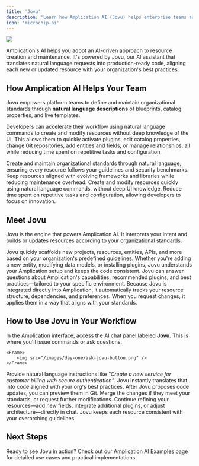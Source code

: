 ```yaml
---
title: 'Jovu'
description: 'Learn how Amplication AI (Jovu) helps enterprise teams automate development, generate code, and maintain best practices through AI-powered suggestions and natural language commands.'
icon: 'microchip-ai'
---
```


<Frame>
    <img src="/images/day-one/jovu.png" />
</Frame>

Amplication's AI helps you adopt an AI-driven approach to resource creation and maintenance.
It's powered by Jovu, our AI assistant that translates natural language requests into production-ready code, aligning each new or updated resource with your organization's best practices.

## How Amplication AI Helps Your Team

Jovu empowers platform teams to define and maintain organizational standards through **natural language descriptions** of blueprints, catalog properties, and live templates.

Developers can accelerate their workflow using natural language commands to create and modify resources without deep knowledge of the UI.
This allows them to quickly activate plugins, edit catalog properties, change Git repositories, add entities and fields, or manage relationships, all while reducing time spent on repetitive tasks and configuration.

<CardGroup cols={2}>
  <Card icon="book-sparkles" iconType="solid" title="Define Standards">
    Create and maintain organizational standards through natural language, ensuring every resource follows your guidelines and security benchmarks.
  </Card>
  <Card icon="arrows-spin" iconType="solid" title="Maintain Consistency">
    Keep resources aligned with evolving frameworks and libraries while reducing maintenance overhead.
  </Card>
  <Card icon="rocket" iconType="solid" title="Accelerate Development">
    Create and modify resources quickly using natural language commands, without deep UI knowledge.
  </Card>
  <Card icon="wand-magic-sparkles" iconType="solid" title="Focus on Core Logic">
    Reduce time spent on repetitive tasks and configuration, allowing developers to focus on innovation.
  </Card>
</CardGroup>

## Meet Jovu

Jovu is the engine that powers Amplication AI. It interprets your intent and builds or updates resources according to your organizational standards.

<AccordionGroup>
  <Accordion title="Streamlined Resource Creation" icon="plug-circle-check">
    Jovu quickly scaffolds new projects, resources, entities, APIs, and more based on your organization's predefined guidelines.
  </Accordion>

  <Accordion title="Context-Aware Updates" icon="arrows-rotate">
    Whether you're adding a new entity, modifying data models, or installing plugins, Jovu understands your Amplication setup and keeps the code consistent.
  </Accordion>

  <Accordion title="Continuous Guidance" icon="comments">
    Jovu can answer questions about Amplication's capabilities, recommended plugins, and best practices—tailored to your specific environment.
  </Accordion>
</AccordionGroup>

<Note>
Because Jovu is integrated directly into Amplication, it automatically tracks your resource structure, dependencies, and preferences. When you request changes, it applies them in a way that aligns with your standards.
</Note>

## How to Use Jovu in Your Workflow

<Steps>
  <Step title="Open Jovu Chat" icon="message">
    In the Amplication interface, access the AI chat panel labeled <strong>Jovu</strong>. This is where you'll issue commands or ask questions.

    <Frame>
        <img src="/images/day-one/ask-jovu-button.png" />
    </Frame>

  </Step>
  <Step title="Describe Your Requirements" icon="pen-field">
    Provide natural language instructions like <em>"Create a new service for customer billing with secure authentication"</em>. Jovu instantly translates that into code aligned with your org's best practices.
  </Step>
  <Step title="Review and Merge Changes" icon="eye">
    After Jovu proposes code updates, you can preview them in Git. Merge the changes if they meet your standards, or request further modifications.
  </Step>
  <Step title="Iterate and Evolve" icon="forward-step">
    Continue refining your resources—add new fields, integrate additional plugins, or adjust architecture—directly in chat. Jovu keeps each resource consistent with your overarching guidelines.
  </Step>
</Steps>

## Next Steps

Ready to see Jovu in action? Check out our [Amplication AI Examples](/day-one/jovu-examples) page for detailed use cases and practical implementations.
